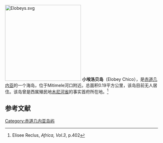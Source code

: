 [[Image:Elobeys.svg|250px]]
'''小埃洛贝岛'''（Elobey Chico），是[[赤道几内亚|赤道几内亚]]的一个海岛，位于Mitimele河口附近。总面积0.19平方公里，该岛目前无人居住。该岛曾是西属殖民地[[木尼河区|木尼河省]]的事实首府所在地。<ref>Elisee Reclus, ''Africa, Vol.3'', p.402</ref>


==参考文献==
{{reflist}}

[[Category:赤道几内亚岛屿|Category:赤道几内亚岛屿]]